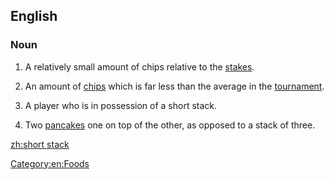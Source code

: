 ==English==

===Noun===
{{en-noun|head=[[short]] [[stack]]}}

# {{context|poker|lang=en}} A relatively small amount of chips relative to the [[stakes]].
# {{context|poker tournament|lang=en}} An amount of [[chips]] which is far less than the average in the [[tournament]].
# {{context|poker|lang=en}} A player who is in possession of a short stack.
# Two [[pancake]]s one on top of the other, as opposed to a stack of three.

[[Category:en:Foods]]

[[zh:short stack]]